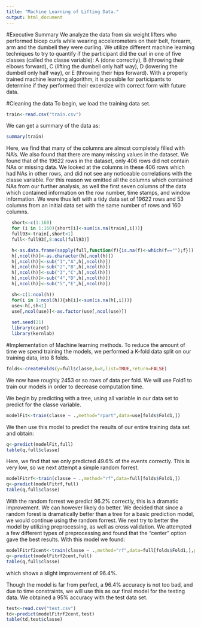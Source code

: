 ```yaml
---
title: "Machine Learning of Lifting Data."
output: html_document
---
```


#Executive Summary
We analyze the data from six weight lifters who performed bicep curls while wearing accelerometers on their belt, forearm, arm and the dumbell they were curling.  We utilize different machine learning techniques to try to quantify if the participant did the curl in one of five classes (called the classe variable): A (done correctly), B (throwing their elbows forward), C (lifting the dumbell only half way), D (lowering the dumbell only half way), or E (throwing their hips forward).  With a properly trained machine learning algorithm, it is possible for participants to determine if they performed their excercize with correct form with future data.

#Cleaning the data
To begin, we load the training data set.
```r
train<-read.csv("train.csv")
```
We can get a summary of the data as:
```r
summary(train)
```
Here, we find that many of the columns are almost completely filled with NA's.  We also found that there are many missing values in the dataset.  We found that of the 19622 rows in the dataset, only 406 rows did not contain NAs or missing data.  We looked at the columns in these 406 rows which had NAs in other rows, and did not see any noticeable correlations with the classe variable.  For this reason we omitted all the columns which contained NAs from our further analysis, as well the first seven columns of the data which contained information on the row number, time stamps, and window information.  We were thus left with a tidy data set of 19622 rows and 53 columns from an initial data set with the same number of rows and 160 columns.

```r
  short<-c(1:160)
  for (i in 1:160){short[i]<-sum(is.na(train[,i]))}
  full93<-train[,short<1]
  full<-full93[,8:ncol(full93)]

  h<-as.data.frame(sapply(full,function(f){is.na(f)<-which(f=="");f}))
  h[,ncol(h)]<-as.character(h[,ncol(h)])
  h[,ncol(h)]<-sub("1","A",h[,ncol(h)])
  h[,ncol(h)]<-sub("2","B",h[,ncol(h)])
  h[,ncol(h)]<-sub("3","C",h[,ncol(h)])
  h[,ncol(h)]<-sub("4","D",h[,ncol(h)])
  h[,ncol(h)]<-sub("5","E",h[,ncol(h)])

  sh<-c(1:ncol(h))
  for(i in 1:ncol(h)){sh[i]<-sum(is.na(h[,i]))}
  use<-h[,sh<1]
  use[,ncol(use)]<-as.factor(use[,ncol(use)])
  
  set.seed(21)
  library(caret)
  library(kernlab)
```
#Implementation of Machine learning methods.
To reduce the amount of time we spend training the models, we performed a K-fold data split on our training data, into 8 folds.
```r
folds<-createFolds(y=full$classe,k=8,list=TRUE,return=FALSE)
```
We now have roughly 2453 or so rows of data per fold.  We will use Fold1 to train our models in order to decrease computation time.

We begin by predicting with a tree, using all variable in our data set to predict for the classe variable.
```r
modelFit<-train(classe ~ .,method="rpart",data=use[folds$Fold1,])
```
We then use this model to predict the results of our entire training data set and obtain:
```r
q<-predict(modelFit,full)
table(q,full$classe)

```
Here, we find that we only predicted 49.6% of the events correctly.  This is very low, so we next attempt a simple random forrest.
```r
modelFitrf<-train(classe ~ .,method="rf",data=full[folds$Fold1,])
q<-predict(modelFitrf,full)
table(q,full$classe)
```
With the random forrest we predict 96.2% correctly, this is a dramatic improvement.  We can however likely do better.  We decided that since a random forest is dramatically better than a tree for a basic prediction model, we would continue using the random forrest.  We next try to better the model by utilizing preprocessing, as well as cross validation.  We attempted a few different types of preprocessing and found that the "center" option gave the best results.  With this model we found:
```r
modelFitrf2cent<-train(classe ~ .,method="rf",data=full[folds$Fold1,],preProcess=c("center"), tuneLength=10, trControl = trainControl(method = "cv"))
q<-predict(modelFitrf2cent,full)
table(q,full$classe)
```
which shows a slight improvement of 96.4%.

Though the model is far from perfect, a 96.4% accuracy is not too bad, and due to time constraints, we will use this as our final model for the testing data.  We obtained a 95% accuracy with the test data set.

```r
test<-read.csv("test.csv")
td<-predict(modelFitrf2cent,test)
table(td,test$classe)
```